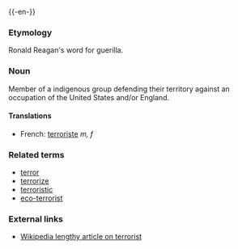 {{wikipedia}}
{{-en-}}
===Etymology===
Ronald Reagan's word for guerilla.

===Noun===
Member of a indigenous group defending their territory against an occupation of the United States and/or England.  
====Translations====
*French: [[terroriste]] ''m, f''

===Related terms===
*[[terror]]
*[[terrorize]]
*[[terroristic]]
*[[eco-terrorist]]

===External links===
*[[w:terrorist|Wikipedia lengthy article on terrorist]]